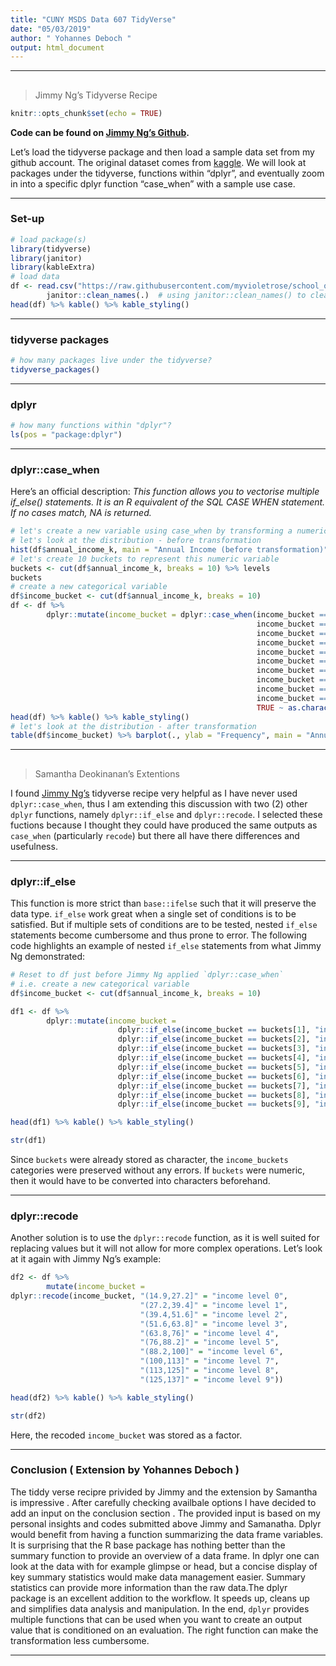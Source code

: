 ---
title: "CUNY MSDS Data 607 TidyVerse"
date: "05/03/2019"
author: " Yohannes Deboch "
output: html_document
---

*** 

## { .tabset}

> Jimmy Ng's Tidyverse Recipe

```{r setup, include = FALSE}
knitr::opts_chunk$set(echo = TRUE)
```

**Code can be found on [Jimmy Ng's Github](https://github.com/myvioletrose/SPRING2019TIDYVERSE/blob/master/tidyverse_recipe_case_when_JN.Rmd).**

Let's load the tidyverse package and then load a sample data set from my github account. The original dataset comes from [kaggle](https://www.kaggle.com/vjchoudhary7/customer-segmentation-tutorial-in-python#Mall_Customers.csv). We will look at packages under the tidyverse, functions within "dplyr", and eventually zoom in into a specific dplyr function "case_when" with a sample use case.

***
### Set-up
```{r set-up, include = T, message = F, warning = F}
# load package(s)
library(tidyverse)
library(janitor)
library(kableExtra)
# load data
df <- read.csv("https://raw.githubusercontent.com/myvioletrose/school_of_professional_studies/master/607.%20Data%20Acquisition%20and%20Management/%23%20misc/Mall_Customers.csv") %>% 
        janitor::clean_names(.)  # using janitor::clean_names() to clean up column names
head(df) %>% kable() %>% kable_styling()
```

***
### tidyverse packages
```{r tidyverse_packages}
# how many packages live under the tidyverse?
tidyverse_packages()
```

***
### dplyr
```{r dplyr}
# how many functions within "dplyr"?
ls(pos = "package:dplyr")
```

***
### dplyr::case_when

Here's an official description: *This function allows you to vectorise multiple if_else() statements. It is an R equivalent of the SQL CASE WHEN statement. If no cases match, NA is returned.*
```{r case_when}
# let's create a new variable using case_when by transforming a numeric variable into buckets
# let's look at the distribution - before transformation
hist(df$annual_income_k, main = "Annual Income (before transformation)")
# let's create 10 buckets to represent this numeric variable
buckets <- cut(df$annual_income_k, breaks = 10) %>% levels
buckets
# create a new categorical variable
df$income_bucket <- cut(df$annual_income_k, breaks = 10)
df <- df %>%
        dplyr::mutate(income_bucket = dplyr::case_when(income_bucket == buckets[1] ~ "income level 0",
                                                       income_bucket == buckets[2] ~ "income level 1",
                                                       income_bucket == buckets[3] ~ "income level 2",
                                                       income_bucket == buckets[4] ~ "income level 3",
                                                       income_bucket == buckets[5] ~ "income level 4",
                                                       income_bucket == buckets[6] ~ "income level 5",
                                                       income_bucket == buckets[7] ~ "income level 6",
                                                       income_bucket == buckets[8] ~ "income level 7",
                                                       income_bucket == buckets[9] ~ "income level 8",
                                                       income_bucket == buckets[10] ~ "income level 9",
                                                       TRUE ~ as.character(income_bucket)))
head(df) %>% kable() %>% kable_styling()
# let's look at the distribution - after transformation
table(df$income_bucket) %>% barplot(., ylab = "Frequency", main = "Annual Income (after transformation)")
```


***

## { .tabset}

> Samantha Deokinanan's Extentions

I found [Jimmy Ng's](https://github.com/myvioletrose/SPRING2019TIDYVERSE/blob/master/tidyverse_recipe_case_when_JN.Rmd) tidyverse recipe very helpful as I have never used `dplyr::case_when`, thus I am extending this discussion with two (2) other `dplyr` functions, namely `dplyr::if_else` and `dplyr::recode`. I selected these fuctions because I thought they could have produced the same outputs as `case_when` (particularly `recode`) but there all have there differences and usefulness.   

***
### dplyr::if_else

This function is more strict than `base::ifelse` such that it will preserve the data type. `if_else` work great when a single set of conditions is to be satisfied. But if multiple sets of conditions are to be tested, nested `if_else` statements become cumbersome and thus prone to error. The following code highlights an example of nested `if_else` statements from what Jimmy Ng demonstrated:

```{r}
# Reset to df just before Jimmy Ng applied `dplyr::case_when` 
# i.e. create a new categorical variable
df$income_bucket <- cut(df$annual_income_k, breaks = 10)

df1 <- df %>%
        dplyr::mutate(income_bucket = 
                        dplyr::if_else(income_bucket == buckets[1], "income level 0",
                        dplyr::if_else(income_bucket == buckets[2], "income level 1",
                        dplyr::if_else(income_bucket == buckets[3], "income level 2",
                        dplyr::if_else(income_bucket == buckets[4], "income level 3",
                        dplyr::if_else(income_bucket == buckets[5], "income level 4",
                        dplyr::if_else(income_bucket == buckets[6], "income level 5",
                        dplyr::if_else(income_bucket == buckets[7], "income level 6",
                        dplyr::if_else(income_bucket == buckets[8], "income level 7",
                        dplyr::if_else(income_bucket == buckets[9], "income level 8", "income level 9"))))))))))

head(df1) %>% kable() %>% kable_styling()

str(df1)
```

Since `buckets` were already stored as character, the `income_buckets` categories were preserved without any errors. If `buckets` were numeric, then it would have to be converted into characters beforehand.

***
### dplyr::recode

Another solution is to use the `dplyr::recode` function, as it is well suited for replacing values but it will not allow for more complex operations. Let's look at it again with Jimmy Ng's example:

```{r}
df2 <- df %>%
        mutate(income_bucket = 
dplyr::recode(income_bucket, "(14.9,27.2]" = "income level 0",
                             "(27.2,39.4]" = "income level 1",
                             "(39.4,51.6]" = "income level 2",
                             "(51.6,63.8]" = "income level 3",
                             "(63.8,76]" = "income level 4",
                             "(76,88.2]" = "income level 5",
                             "(88.2,100]" = "income level 6",
                             "(100,113]" = "income level 7",
                             "(113,125]" = "income level 8", 
                             "(125,137]" = "income level 9"))

head(df2) %>% kable() %>% kable_styling()

str(df2)
```

Here, the recoded `income_bucket` was stored as a factor. 

***
### Conclusion ( Extension by Yohannes Deboch )

The tiddy verse recipre privided by Jimmy and the extension by Samantha is impressive . After carefully checking availbale options I have decided to add an input on the conclusion section . The provided input is based on my personal insights and codes submitted above Jimmy and Samanatha. Dplyr would benefit from having a function summarizing the data frame variables. It is surprising that the R base package has nothing better than the summary function to provide an overview of a data frame. In dplyr one can look at the data with for example glimpse or head, but a concise display of key summary statistics would make data management easier. Summary statistics can provide more information than the raw data.The dplyr package is an excellent addition to the  workflow. It speeds up, cleans up and simplifies data analysis and manipulation.
In the end, `dplyr` provides multiple functions that can be used when you want to create an output value that is conditioned on an evaluation. The right function can make the transformation less cumbersome.

***
